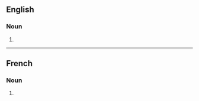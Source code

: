 ==English==

===Noun===
{{head|en|noun plural form}}

# {{plural of|anticyclone|lang=en}}

----

==French==

===Noun===
{{head|fr|noun plural form|g=m}}

# {{plural of|anticyclone|lang=fr}}